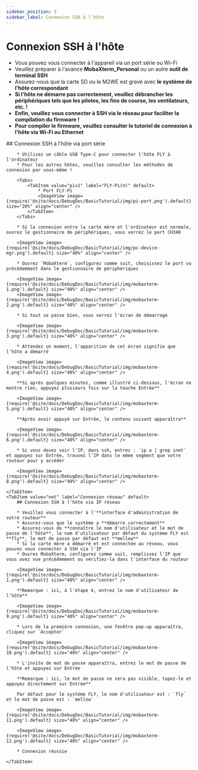 ```yaml
---
sidebar_position: 3
sidebar_label: Connexion SSH à l'hôte
---
```


# Connexion SSH à l'hôte

* Vous pouvez vous connecter à l'appareil via un port série ou Wi-Fi
* Veuillez préparer à l'avance **MobaXterm_Personal** ou un autre **outil de terminal SSH**
* Assurez-vous que la carte SD ou le M2WE est gravé avec **le système de l'hôte correspondant**
* **Si l'hôte ne démarre pas correctement, veuillez débrancher les périphériques tels que les pilotes, les fins de course, les ventilateurs, etc. !**
* **Enfin, veuillez vous connecter à SSH via le réseau pour faciliter la compilation du firmware !**
* **Pour compiler le firmware, veuillez consulter le tutoriel de connexion à l'hôte via Wi-Fi ou Ethernet**

<Tabs>
    <TabItem value="serial" label="Connexion par port série" default>
        ## Connexion SSH à l'hôte via port série

        * Utilisez un câble USB Type-C pour connecter l'hôte FLY à l'ordinateur
        * Pour les autres hôtes, veuillez consulter les méthodes de connexion par vous-même !

        <Tabs>
            <TabItem value="piv1" label="FLY-Pi(π)" default>
                * Port FLY-Pi
                <ImageView image={require('@site/docs/DebugDoc/BasicTutorial/img/pi-port.png').default} size="20%" align="center" />
            </TabItem>
        </Tabs>

        * Si la connexion entre la carte mère et l'ordinateur est normale, ouvrez le gestionnaire de périphériques, vous verrez le port CH340

        <ImageView image={require('@site/docs/DebugDoc/BasicTutorial/img/pc-device-mgr.png').default} size="40%" align="center" />

        * Ouvrez `MobaXterm`, configurez comme suit, choisissez le port vu précédemment dans le gestionnaire de périphériques

        <ImageView image={require('@site/docs/DebugDoc/BasicTutorial/img/mobaxterm-1.png').default} size="40%" align="center" />
        <ImageView image={require('@site/docs/DebugDoc/BasicTutorial/img/mobaxterm-2.png').default} size="40%" align="center" />

        * Si tout se passe bien, vous verrez l'écran de démarrage

        <ImageView image={require('@site/docs/DebugDoc/BasicTutorial/img/mobaxterm-3.png').default} size="40%" align="center" />

        * Attendez un moment, l'apparition de cet écran signifie que l'hôte a démarré

        <ImageView image={require('@site/docs/DebugDoc/BasicTutorial/img/mobaxterm-4.png').default} size="40%" align="center" />

        **Si après quelques minutes, comme illustré ci-dessous, l'écran ne montre rien, appuyez plusieurs fois sur la touche Entrée**

        <ImageView image={require('@site/docs/DebugDoc/BasicTutorial/img/mobaxterm-5.png').default} size="40%" align="center" />

        **Après avoir appuyé sur Entrée, le contenu suivant apparaîtra**

        <ImageView image={require('@site/docs/DebugDoc/BasicTutorial/img/mobaxterm-6.png').default} size="40%" align="center" />

        * Si vous devez voir l'IP, dans ssh, entrez : `ip a | grep inet` et appuyez sur Entrée, trouvez l'IP dans le même segment que votre routeur pour y accéder

        <ImageView image={require('@site/docs/DebugDoc/BasicTutorial/img/mobaxterm-8.png').default} size="40%" align="center" />

    </TabItem>
    <TabItem value="net" label="Connexion réseau" default>
        ## Connexion SSH à l'hôte via IP réseau

        * Veuillez vous connecter à l'**interface d'administration de votre routeur**
        * Assurez-vous que le système a **démarre correctement**
        * Assurez-vous de **connaître le nom d'utilisateur et le mot de passe de l'hôte**, le nom d'utilisateur par défaut du système FLY est **fly**, le mot de passe par défaut est **mellow**
        * Si la carte mère a démarré et est connectée au réseau, vous pouvez vous connecter à SSH via l'IP
        * Ouvrez MobaXterm, configurez comme suit, remplissez l'IP que vous avez vue précédemment ou vérifiez-la dans l'interface du routeur

        <ImageView image={require('@site/docs/DebugDoc/BasicTutorial/img/mobaxterm-1.png').default} size="40%" align="center" />

        **Remarque : ici, à l'étape 4, entrez le nom d'utilisateur de l'hôte**

        <ImageView image={require('@site/docs/DebugDoc/BasicTutorial/img/mobaxterm-9.png').default} size="40%" align="center" />

        * Lors de la première connexion, une fenêtre pop-up apparaîtra, cliquez sur `Accepter`

        <ImageView image={require('@site/docs/DebugDoc/BasicTutorial/img/mobaxterm-10.png').default} size="40%" align="center" />

        * L'invite de mot de passe apparaîtra, entrez le mot de passe de l'hôte et appuyez sur Entrée

        **Remarque : ici, le mot de passe ne sera pas visible, tapez-le et appuyez directement sur Entrée**

        Par défaut pour le système FLY, le nom d'utilisateur est : `fly` et le mot de passe est : `mellow`

        <ImageView image={require('@site/docs/DebugDoc/BasicTutorial/img/mobaxterm-11.png').default} size="40%" align="center" />

        <ImageView image={require('@site/docs/DebugDoc/BasicTutorial/img/mobaxterm-12.png').default} size="40%" align="center" />

        * Connexion réussie

    </TabItem>
</Tabs>
